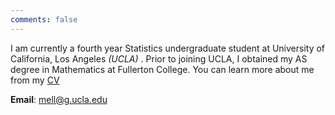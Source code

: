 ```yaml
---
comments: false
---
```


<!---
[<img src="https://avatars.githubusercontent.com/u/33768064?v=4" style="max-width:25%;min-width:25px;float:right;" alt="Github repo" />](https://github.com/mell00/)
--->

I am currently a fourth year Statistics undergraduate student at University of California, Los Angeles *(UCLA)* . Prior to joining UCLA, I obtained my AS degree in Mathematics at Fullerton College. You can learn more about me from my [CV](/docs/CV/CV.pdf "CV")



**Email**: [mell@g.ucla.edu](mailto:mell@g.ucla.edu) <br/>
